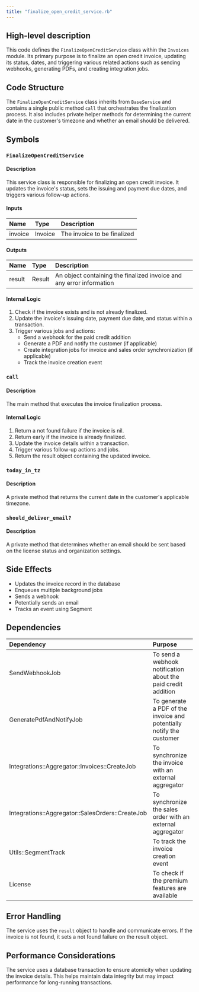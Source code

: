 ```yaml
---
title: "finalize_open_credit_service.rb"
---
```


## High-level description
This code defines the `FinalizeOpenCreditService` class within the `Invoices` module. Its primary purpose is to finalize an open credit invoice, updating its status, dates, and triggering various related actions such as sending webhooks, generating PDFs, and creating integration jobs.

## Code Structure
The `FinalizeOpenCreditService` class inherits from `BaseService` and contains a single public method `call` that orchestrates the finalization process. It also includes private helper methods for determining the current date in the customer's timezone and whether an email should be delivered.

## Symbols

### `FinalizeOpenCreditService`
#### Description
This service class is responsible for finalizing an open credit invoice. It updates the invoice's status, sets the issuing and payment due dates, and triggers various follow-up actions.

#### Inputs
| Name | Type | Description |
|:-----|:-----|:------------|
| invoice | Invoice | The invoice to be finalized |

#### Outputs
| Name | Type | Description |
|:-----|:-----|:------------|
| result | Result | An object containing the finalized invoice and any error information |

#### Internal Logic
1. Check if the invoice exists and is not already finalized.
2. Update the invoice's issuing date, payment due date, and status within a transaction.
3. Trigger various jobs and actions:
   - Send a webhook for the paid credit addition
   - Generate a PDF and notify the customer (if applicable)
   - Create integration jobs for invoice and sales order synchronization (if applicable)
   - Track the invoice creation event

### `call`
#### Description
The main method that executes the invoice finalization process.

#### Internal Logic
1. Return a not found failure if the invoice is nil.
2. Return early if the invoice is already finalized.
3. Update the invoice details within a transaction.
4. Trigger various follow-up actions and jobs.
5. Return the result object containing the updated invoice.

### `today_in_tz`
#### Description
A private method that returns the current date in the customer's applicable timezone.

### `should_deliver_email?`
#### Description
A private method that determines whether an email should be sent based on the license status and organization settings.

## Side Effects
- Updates the invoice record in the database
- Enqueues multiple background jobs
- Sends a webhook
- Potentially sends an email
- Tracks an event using Segment

## Dependencies
| Dependency | Purpose |
|:-----------|:--------|
| SendWebhookJob | To send a webhook notification about the paid credit addition |
| GeneratePdfAndNotifyJob | To generate a PDF of the invoice and potentially notify the customer |
| Integrations::Aggregator::Invoices::CreateJob | To synchronize the invoice with an external aggregator |
| Integrations::Aggregator::SalesOrders::CreateJob | To synchronize the sales order with an external aggregator |
| Utils::SegmentTrack | To track the invoice creation event |
| License | To check if the premium features are available |

## Error Handling
The service uses the `result` object to handle and communicate errors. If the invoice is not found, it sets a not found failure on the result object.

## Performance Considerations
The service uses a database transaction to ensure atomicity when updating the invoice details. This helps maintain data integrity but may impact performance for long-running transactions.
